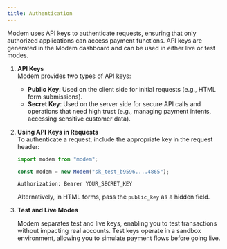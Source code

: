 ```yaml
---
title: Authentication
---
```


Modem uses API keys to authenticate requests, ensuring that only authorized applications can access payment functions. API keys are generated in the Modem dashboard and can be used in either live or test modes.

1. **API Keys**  
   Modem provides two types of API keys:

   - **Public Key**: Used on the client side for initial requests (e.g., HTML form submissions).
   - **Secret Key**: Used on the server side for secure API calls and operations that need high trust (e.g., managing payment intents, accessing sensitive customer data).

2. **Using API Keys in Requests**  
   To authenticate a request, include the appropriate key in the request header:

    <CodeGroup>

   ```javascript nodejs
   import modem from "modem";

   const modem = new Modem("sk_test_b9596....4865");
   ```

   ```http http
   Authorization: Bearer YOUR_SECRET_KEY
   ```

    </CodeGroup>

   Alternatively, in HTML forms, pass the `public_key` as a hidden field.

3. **Test and Live Modes**

   Modem separates test and live keys, enabling you to test transactions without impacting real accounts. Test keys operate in a sandbox environment, allowing you to simulate payment flows before going live.
